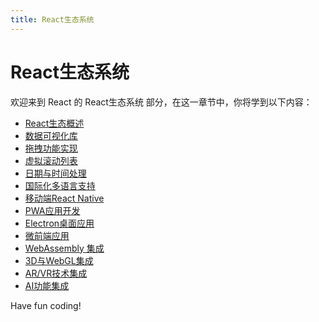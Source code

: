 ```yaml
---
title: React生态系统
---
```


# React生态系统

欢迎来到 React 的 React生态系统 部分，在这一章节中，你将学到以下内容：

- [React生态概述](./0-react-ecosystem-overview.mdx)
- [数据可视化库](./1-data-visualization-libraries.mdx)
- [拖拽功能实现](./2-drag-and-drop-function-implementation.mdx)
- [虚拟滚动列表](./3-virtual-scrolling-list.mdx)
- [日期与时间处理](./4-date-and-time-handling.mdx)
- [国际化多语言支持](./5-international-multi-language-support.mdx)
- [移动端React Native](./6-react-native-for-mobile.mdx)
- [PWA应用开发](./7-pwa-application-development.mdx)
- [Electron桌面应用](./8-electron-desktop-app.mdx)
- [微前端应用](./9-micro-frontend-applications.mdx)
- [WebAssembly 集成](./10-webassembly-integration.mdx)
- [3D与WebGL集成](./11-3d-and-webgl-integration.mdx)
- [AR/VR技术集成](./12-arvr-technology-integration.mdx)
- [AI功能集成](./13-ai-function-integration.mdx)

Have fun coding!